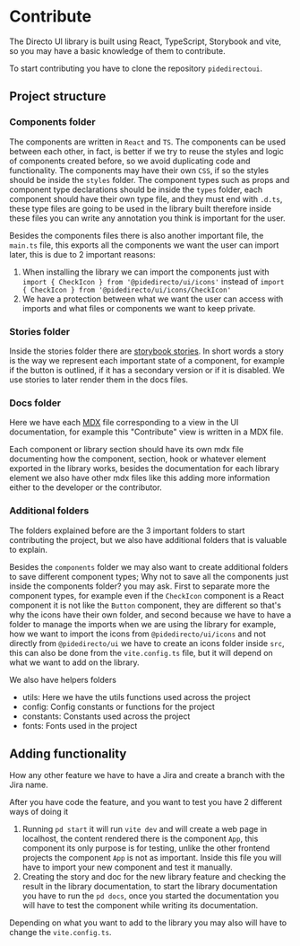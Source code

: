 
<Meta title='Contribute' />

# Contribute

The Directo UI library is built using React, TypeScript, Storybook and vite, so you may have a basic knowledge of them to contribute.

To start contributing you have to clone the repository `pidedirectoui`.

## Project structure

### Components folder

The components are written in `React` and `TS`. The components can be used between each other, in fact, is better if we try to reuse the styles and logic of components created before, so we avoid duplicating code and functionality.
The components may have their own `CSS`, if so the styles should be inside the `styles` folder.
The component types such as props and component type declarations should be inside the `types` folder, each component should have their own type file, and they must end with `.d.ts`,
these type files are going to be used in the library built therefore inside these files you can write any annotation you think is important for the user.

Besides the components files there is also another important file, the `main.ts` file, this exports all the components we want the user can import later,
this is due to 2 important reasons:

1. When installing the library we can import the components just with `import { CheckIcon } from '@pidedirecto/ui/icons'` instead of `import { CheckIcon } from '@pidedirecto/ui/icons/CheckIcon'`
2. We have a protection between what we want the user can access with imports and what files or components we want to keep private.

### Stories folder

Inside the stories folder there are [storybook stories](https://storybook.js.org/docs/get-started/whats-a-story). In short words a story is the way we represent each important state of a component, for example if the button is outlined, if it has a secondary version or if it is disabled.
We use stories to later render them in the docs files.

### Docs folder

Here we have each [MDX](https://mdxjs.com/docs/what-is-mdx/) file corresponding to a view in the UI documentation, for example this "Contribute" view is written in a MDX file.

Each component or library section should have its own mdx file documenting how the component, section, hook or whatever element exported in the library works, besides the documentation for each library element we also have other mdx files like this adding more information either to the developer or the contributor.

### Additional folders

The folders explained before are the 3 important folders to start contributing the project, but we also have additional folders that is valuable to explain.

Besides the `components` folder we may also want to create additional folders to save different component types; Why not to save all the components just inside the components folder? you may ask.
First to separate more the component types, for example even if the `CheckIcon` component is a React component it is not like the `Button` component, they are different so that's why the icons have their own folder,
and second because we have to have a folder to manage the imports when we are using the library for example, how we want to import the icons from `@pidedirecto/ui/icons` and not directly from `@pidedirecto/ui` we have to create an icons folder inside `src`,
this can also be done from the `vite.config.ts` file, but it will depend on what we want to add on the library.

We also have helpers folders

-   utils: Here we have the utils functions used across the project
-   config: Config constants or functions for the project
-   constants: Constants used across the project
-   fonts: Fonts used in the project

## Adding functionality

How any other feature we have to have a Jira and create a branch with the Jira name.

After you have code the feature, and you want to test you have 2 different ways of doing it

1. Running `pd start` it will run `vite dev` and will create a web page in localhost, the content rendered there is the component `App`, this component its only purpose is for testing,
   unlike the other frontend projects the component `App` is not as important. Inside this file you will have to import your new component and test it manually.
2. Creating the story and doc for the new library feature and checking the result in the library documentation, to start the library documentation you have to run the `pd docs`, once you started the documentation you will have to test the component while writing its documentation.

Depending on what you want to add to the library you may also will have to change the `vite.config.ts`.
